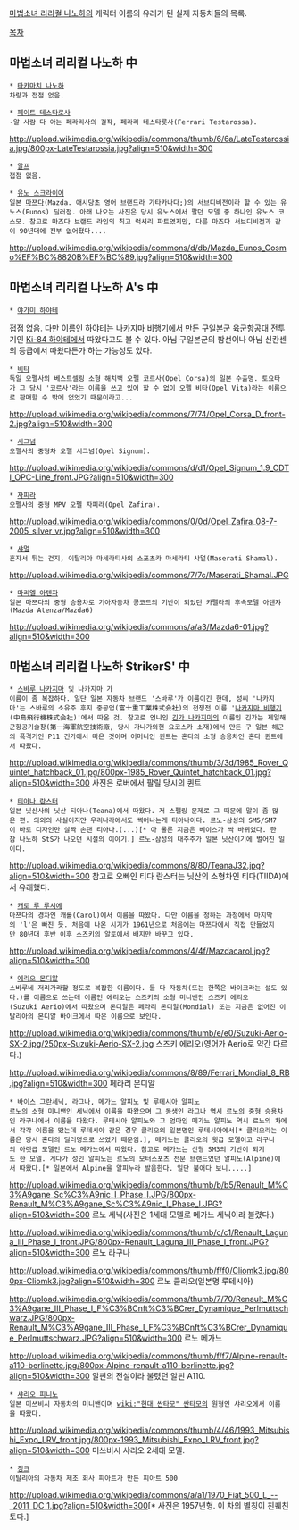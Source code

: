 [[마법소녀 리리컬 나노하]]의 캐릭터 이름의 유래가 된 실제 자동차들의 목록.

[[목차]]

== 마법소녀 리리컬 나노하 中 ==
 * [[타카마치 나노하]]
 차량과 접점 없음.

 * [[페이트 테스타로사]]
 -알 사람 다 아는 페라리사의 걸작, 페라리 테스타롯사(Ferrari Testarossa).
http://upload.wikimedia.org/wikipedia/commons/thumb/6/6a/LateTestarossia.jpg/800px-LateTestarossia.jpg?align=510&width=300

 * [[알프]]
 접점 없음.

 * [[유노 스크라이어]]
 일본 [[마쯔다]](Mazda. 애시당초 영어 브랜드라 가타카나다;)의 서브디비전이라 할 수 있는 유노스(Eunos) 딜러점. 아래 나오는 사진은 당시 유노스에서 팔던 모델 중 하나인 유노스 코스모. 참고로 마즈다 브랜드 라인의 최고 럭셔리 파트였지만, 다른 마즈다 서브디비전과 같이 90년대에 전부 없어졌다....
http://upload.wikimedia.org/wikipedia/commons/d/db/Mazda_Eunos_Cosmo%EF%BC%8820B%EF%BC%89.jpg?align=510&width=300

== 마법소녀 리리컬 나노하 A's 中 ==
 * [[야가미 하야테]]
접점 없음. 다만 이름인 하야테는 [[나카지마 비행기]]에서 만든 구[[일본군]] 육군항공대 전투기인 [[Ki-84 하야테]]에서 따왔다고도 볼 수 있다. 아님 구일본군의 함선이나 아님 신칸센의 등급에서 따왔다든가 하는 가능성도 있다.

 * [[비타]]
 독일 오펠사의 베스트셀링 소형 해치백 오펠 코르사(Opel Corsa)의 일본 수출명. 토요타가 그 당시 '코르사'라는 이름을 쓰고 있어 할 수 없이 오펠 비타(Opel Vita)라는 이름으로 판매할 수 밖에 없었기 때문이라고...
http://upload.wikimedia.org/wikipedia/commons/7/74/Opel_Corsa_D_front-2.jpg?align=510&width=300

 * [[시그넘]]
 오펠사의 중형차 오펠 시그넘(Opel Signum).
http://upload.wikimedia.org/wikipedia/commons/d/d1/Opel_Signum_1.9_CDTI_OPC-Line_front.JPG?align=510&width=300

 * [[자피라]]
 오펠사의 중형 MPV 오펠 자피라(Opel Zafira).
http://upload.wikimedia.org/wikipedia/commons/0/0d/Opel_Zafira_08-7-2005_silver_vr.jpg?align=510&width=300

 * [[샤멀]]
 혼자서 튀는 건지, 이탈리아 마세라티사의 스포츠카 마세라티 샤멀(Maserati Shamal).
http://upload.wikimedia.org/wikipedia/commons/7/7c/Maserati_Shamal.JPG

 * [[마리엘 아텐자]]
 일본 마쯔다의 중형 승용차로 기아자동차 콩코드의 기반이 되었던 카펠라의 후속모델 아텐쟈(Mazda Atenza/Mazda6)
http://upload.wikimedia.org/wikipedia/commons/a/a3/Mazda6-01.jpg?align=510&width=300

== 마법소녀 리리컬 나노하 StrikerS' 中 ==
 * [[스바루 나카지마]] 및 나카지마 가
 이름이 좀 복잡하다. 일단 일본 자동차 브랜드 '스바루'가 이름이긴 한데, 성씨 '나카지마'는 스바루의 소유주 후지 중공업(富士重工業株式会社)의 전쟁전 이름 '[[나카지마 비행기]](中島飛行機株式会社)'에서 따온 것. 참고로 언니인 [[긴가 나카지마]]의 이름인 긴가는 제일해군항공기술창(第一海軍航空技術廠, 당시 가나가와현 요코스카 소재)에서 만든 구 일본 해군의 폭격기인 P11 긴가에서 따온 것이며 어머니인 퀸트는 혼다의 소형 승용차인 혼다 퀸트에서 따왔다.
http://upload.wikimedia.org/wikipedia/commons/thumb/3/3d/1985_Rover_Quintet_hatchback_01.jpg/800px-1985_Rover_Quintet_hatchback_01.jpg?align=510&width=300
사진은 로버에서 팔릴 당시의 퀸트

 * [[티아나 란스터]]
 일본 닛산사의 닛산 티아나(Teana)에서 따왔다. 저 스펠링 문제로 그 때문에 말이 좀 많은 편. 의외의 사실이지만 우리나라에서도 썩어나는게 티아나이다. 르노-삼성의 SM5/SM7이 바로 디자인만 살짝 손댄 티아나.(...)[* 아 물론 지금은 베이스가 싹 바뀌었다. 한참 나노하 StS가 나오던 시절의 이야기.] 르노-삼성의 대주주가 일본 닛산이기에 벌어진 일이다.
http://upload.wikimedia.org/wikipedia/commons/8/80/TeanaJ32.jpg?align=510&width=300
참고로 오빠인 티다 란스터는 닛산의 소형차인 티다(TIIDA)에서 유래했다.

 * [[캐로 루 루시에]]
 마쯔다의 경차인 캐롤(Carol)에서 이름을 따왔다. 다만 이름을 정하는 과정에서 마지막의 'l'은 빠진 듯. 처음에 나온 시기가 1961년으로 처음에는 마쯔다에서 직접 만들었지만 80년대 후반 이후 스즈키의 알토에서 배지만 바꾸고 있다.
http://upload.wikimedia.org/wikipedia/commons/4/4f/Mazdacarol.jpg?align=510&width=300

 * [[에리오 몬디알]]
 스바루네 저리가라할 정도로 복잡한 이름이다. 둘 다 자동차(또는 한쪽은 바이크라는 설도 있다.)를 이름으로 쓰는데 이름인 에리오는 스즈키의 소형 미니밴인 스즈키 에리오(Suzuki Aerio)에서 따왔으며 몬디알은 페라리 몬디알(Mondial) 또는 지금은 없어진 이탈리아의 몬디알 바이크에서 따온 이름으로 보인다.
http://upload.wikimedia.org/wikipedia/commons/thumb/e/e0/Suzuki-Aerio-SX-2.jpg/250px-Suzuki-Aerio-SX-2.jpg
스즈키 에리오(영어가 Aerio로 약간 다르다.)

http://upload.wikimedia.org/wikipedia/commons/8/89/Ferrari_Mondial_8_RB.jpg?align=510&width=300
페라리 몬디알

 * [[바이스 그란세닉]], 라그나, 메가느 알피노 및 [[루테시아 알피노]]
 르노의 소형 미니밴인 세닉에서 이름을 따왔으며 그 동생인 라그나 역시 르노의 중형 승용차인 라구나에서 이름을 따왔다. 루테시아 알피노와 그 엄마인 메가느 알피노 역시 르노의 차에서 각각 이름을 땄는데 루테시아 같은 경우 클리오의 일본명인 루테시아에서[* 클리오라는 이름은 당시 혼다의 딜러명으로 쓰였기 때문임.], 메가느는 클리오의 윗급 모델이고 라구나의 아랫급 모델인 르노 메가느에서 따왔다. 참고로 메가느는 신형 SM3의 기반이 되기도 한 모델. 게다가 성인 알피노는 르노의 모터스포츠 전문 브랜드였던 알피노(Alpine)에서 따왔다.[* 일본에서 Alpine을 알피누라 발음한다. 일단 불어다 보니.....]

http://upload.wikimedia.org/wikipedia/commons/thumb/b/b5/Renault_M%C3%A9gane_Sc%C3%A9nic_I_Phase_I.JPG/800px-Renault_M%C3%A9gane_Sc%C3%A9nic_I_Phase_I.JPG?align=510&width=300
르노 세닉(사진은 1세대 모델로 메가느 세닉이라 불렸다.)

http://upload.wikimedia.org/wikipedia/commons/thumb/c/c1/Renault_Laguna_III_Phase_I_front.JPG/800px-Renault_Laguna_III_Phase_I_front.JPG?align=510&width=300
르노 라구나

http://upload.wikimedia.org/wikipedia/commons/thumb/f/f0/Cliomk3.jpg/800px-Cliomk3.jpg?align=510&width=300
르노 클리오(일본명 루테시아)

http://upload.wikimedia.org/wikipedia/commons/thumb/7/70/Renault_M%C3%A9gane_III_Phase_I_F%C3%BCnft%C3%BCrer_Dynamique_Perlmuttschwarz.JPG/800px-Renault_M%C3%A9gane_III_Phase_I_F%C3%BCnft%C3%BCrer_Dynamique_Perlmuttschwarz.JPG?align=510&width=300
르노 메가느

http://upload.wikimedia.org/wikipedia/commons/thumb/f/f7/Alpine-renault-a110-berlinette.jpg/800px-Alpine-renault-a110-berlinette.jpg?align=510&width=300
알핀의 전설이라 불렸던 알핀 A110.

 * [[샤리오 피니노]]
 일본 미쓰비시 자동차의 미니밴이며 [[wiki:"현대 싼타모" 싼타모]]의 원형인 샤리오에서 이름을 따왔다.
http://upload.wikimedia.org/wikipedia/commons/thumb/4/46/1993_Mitsubishi_Expo_LRV_front.jpg/800px-1993_Mitsubishi_Expo_LRV_front.jpg?align=510&width=300
미쓰비시 샤리오 2세대 모델.

 * [[칭크]]
 이탈리아의 자동차 제조 회사 피아트가 만든 피아트 500
http://upload.wikimedia.org/wikipedia/commons/a/a1/1970_Fiat_500_L_--_2011_DC_1.jpg?align=510&width=300[* 사진은 1957년형. 이 차의 별칭이 친퀘친토다.]
